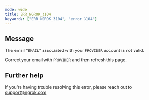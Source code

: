 ```yaml
---
mode: wide
title: ERR_NGROK_3104
keywords: ["ERR_NGROK_3104", "error 3104"]
---
```


## Message

The email "`EMAIL`" associated with your `PROVIDER` account is not valid.

Correct your email with `PROVIDER` and then refresh this page.

## Further help

If you're having trouble resolving this error, please reach out to [support@ngrok.com](mailto:support@ngrok.com?subject=Help%20with%20ERR_NGROK_3104)
